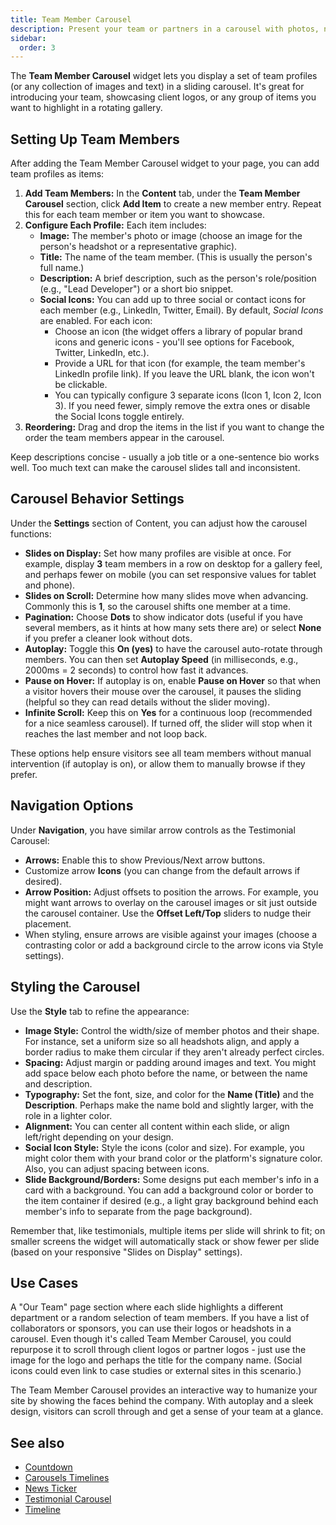 ```yaml
---
title: Team Member Carousel
description: Present your team or partners in a carousel with photos, names, roles, and social media links.
sidebar:
  order: 3
---
```



The **Team Member Carousel** widget lets you display a set of team profiles (or any collection of images and text) in a sliding carousel. It's great for introducing your team, showcasing client logos, or any group of items you want to highlight in a rotating gallery.

## Setting Up Team Members

After adding the Team Member Carousel widget to your page, you can add team profiles as items:

<Steps>

1. **Add Team Members:** In the **Content** tab, under the **Team Member Carousel** section, click **Add Item** to create a new member entry. Repeat this for each team member or item you want to showcase.
2. **Configure Each Profile:** Each item includes:
   - **Image:** The member's photo or image (choose an image for the person's headshot or a representative graphic).
   - **Title:** The name of the team member. (This is usually the person's full name.)
   - **Description:** A brief description, such as the person's role/position (e.g., "Lead Developer") or a short bio snippet.
   - **Social Icons:** You can add up to three social or contact icons for each member (e.g., LinkedIn, Twitter, Email). By default, *Social Icons* are enabled. For each icon:
     - Choose an icon (the widget offers a library of popular brand icons and generic icons - you'll see options for Facebook, Twitter, LinkedIn, etc.).
     - Provide a URL for that icon (for example, the team member's LinkedIn profile link). If you leave the URL blank, the icon won't be clickable.
     - You can typically configure 3 separate icons (Icon 1, Icon 2, Icon 3). If you need fewer, simply remove the extra ones or disable the Social Icons toggle entirely.
3. **Reordering:** Drag and drop the items in the list if you want to change the order the team members appear in the carousel.

</Steps>

Keep descriptions concise - usually a job title or a one-sentence bio works well. Too much text can make the carousel slides tall and inconsistent.

## Carousel Behavior Settings

Under the **Settings** section of Content, you can adjust how the carousel functions:

- **Slides on Display:** Set how many profiles are visible at once. For example, display **3** team members in a row on desktop for a gallery feel, and perhaps fewer on mobile (you can set responsive values for tablet and phone).
- **Slides on Scroll:** Determine how many slides move when advancing. Commonly this is **1**, so the carousel shifts one member at a time.
- **Pagination:** Choose **Dots** to show indicator dots (useful if you have several members, as it hints at how many sets there are) or select **None** if you prefer a cleaner look without dots.
- **Autoplay:** Toggle this **On (yes)** to have the carousel auto-rotate through members. You can then set **Autoplay Speed** (in milliseconds, e.g., 2000ms = 2 seconds) to control how fast it advances.
- **Pause on Hover:** If autoplay is on, enable **Pause on Hover** so that when a visitor hovers their mouse over the carousel, it pauses the sliding (helpful so they can read details without the slider moving).
- **Infinite Scroll:** Keep this on **Yes** for a continuous loop (recommended for a nice seamless carousel). If turned off, the slider will stop when it reaches the last member and not loop back.

These options help ensure visitors see all team members without manual intervention (if autoplay is on), or allow them to manually browse if they prefer.

## Navigation Options

Under **Navigation**, you have similar arrow controls as the Testimonial Carousel:

- **Arrows:** Enable this to show Previous/Next arrow buttons.
- Customize arrow **Icons** (you can change from the default arrows if desired).
- **Arrow Position:** Adjust offsets to position the arrows. For example, you might want arrows to overlay on the carousel images or sit just outside the carousel container. Use the **Offset Left/Top** sliders to nudge their placement.
- When styling, ensure arrows are visible against your images (choose a contrasting color or add a background circle to the arrow icons via Style settings).

## Styling the Carousel

Use the **Style** tab to refine the appearance:

- **Image Style:** Control the width/size of member photos and their shape. For instance, set a uniform size so all headshots align, and apply a border radius to make them circular if they aren't already perfect circles.
- **Spacing:** Adjust margin or padding around images and text. You might add space below each photo before the name, or between the name and description.
- **Typography:** Set the font, size, and color for the **Name (Title)** and the **Description**. Perhaps make the name bold and slightly larger, with the role in a lighter color.
- **Alignment:** You can center all content within each slide, or align left/right depending on your design.
- **Social Icon Style:** Style the icons (color and size). For example, you might color them with your brand color or the platform's signature color. Also, you can adjust spacing between icons.
- **Slide Background/Borders:** Some designs put each member's info in a card with a background. You can add a background color or border to the item container if desired (e.g., a light gray background behind each member's info to separate from the page background).

Remember that, like testimonials, multiple items per slide will shrink to fit; on smaller screens the widget will automatically stack or show fewer per slide (based on your responsive "Slides on Display" settings).

## Use Cases

<CardGrid stagger>
  <Card title='Meet the Team'>A "Our Team" page section where each slide highlights a different department or a random selection of team members.</Card>
  <Card title='Advisors or Contributors'>If you have a list of collaborators or sponsors, you can use their logos or headshots in a carousel.</Card>
  <Card title='Client Logos'>Even though it's called Team Member Carousel, you could repurpose it to scroll through client logos or partner logos - just use the image for the logo and perhaps the title for the company name. (Social icons could even link to case studies or external sites in this scenario.)</Card>
</CardGrid>

The Team Member Carousel provides an interactive way to humanize your site by showing the faces behind the company. With autoplay and a sleek design, visitors can scroll through and get a sense of your team at a glance.

## See also

- [Countdown](/vertex/widgets/carousels-timelines/countdown/)
- [Carousels Timelines](/vertex/widgets/carousels-timelines/)
- [News Ticker](/vertex/widgets/carousels-timelines/news-ticker/)
- [Testimonial Carousel](/vertex/widgets/carousels-timelines/testimonial-carousel/)
- [Timeline](/vertex/widgets/carousels-timelines/timeline/)
